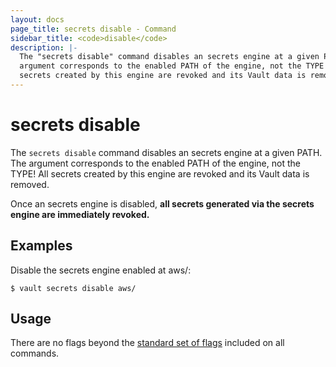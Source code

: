 ```yaml
---
layout: docs
page_title: secrets disable - Command
sidebar_title: <code>disable</code>
description: |-
  The "secrets disable" command disables an secrets engine at a given PATH. The
  argument corresponds to the enabled PATH of the engine, not the TYPE! All
  secrets created by this engine are revoked and its Vault data is removed.
---
```


# secrets disable

The `secrets disable` command disables an secrets engine at a given PATH. The
argument corresponds to the enabled PATH of the engine, not the TYPE! All
secrets created by this engine are revoked and its Vault data is removed.

Once an secrets engine is disabled, **all secrets generated via the secrets
engine are immediately revoked.**

## Examples

Disable the secrets engine enabled at aws/:

```shell-session
$ vault secrets disable aws/
```

## Usage

There are no flags beyond the [standard set of flags](/vault/docs/commands)
included on all commands.
